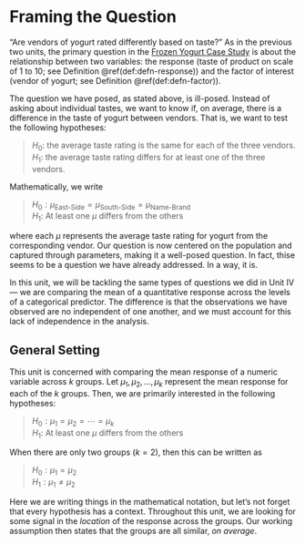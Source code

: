 # Framing the Question {#Blockquestions}

"Are vendors of yogurt rated differently based on taste?"  As in the previous two units, the primary question in the [Frozen Yogurt Case Study](#CaseYogurt) is about the relationship between two variables: the response (taste of product on scale of 1 to 10; see Definition \@ref(def:defn-response)) and the factor of interest (vendor of yogurt; see Definition \@ref(def:defn-factor)).  

The question we have posed, as stated above, is ill-posed.  Instead of asking about individual tastes, we want to know if, on average, there is a difference in the taste of yogurt between vendors.  That is, we want to test the following hypotheses:

  > $H_0:$ the average taste rating is the same for each of the three vendors.  
  > $H_1:$ the average taste rating differs for at least one of the three vendors.
  
Mathematically, we write

  > $H_0: \mu_{\text{East-Side}} = \mu_{\text{South-Side}} = \mu_{\text{Name-Brand}}$  
  > $H_1:$ At least one $\mu$ differs from the others
  
where each $\mu$ represents the average taste rating for yogurt from the corresponding vendor.  Our question is now centered on the population and captured through parameters, making it a well-posed question.  In fact, thise seems to be a question we have already addressed.  In a way, it is.  

In this unit, we will be tackling the same types of questions we did in Unit IV --- we are comparing the mean of a quantitative response across the levels of a categorical predictor.  The difference is that the observations we have observed are no independent of one another, and we must account for this lack of independence in the analysis.


## General Setting
This unit is concerned with comparing the mean response of a numeric variable across $k$ groups.  Let $\mu_1, \mu_2, \dotsc, \mu_k$ represent the mean response for each of the $k$ groups.  Then, we are primarily interested in the following hypotheses:

  > $H_0: \mu_1 = \mu_2 = \dotsb = \mu_k$  
  > $H_1:$ At least one $\mu$ differs from the others
  
When there are only two groups ($k = 2$), then this can be written as

  > $H_0: \mu_1 = \mu_2$  
  > $H_1: \mu_1 \neq \mu_2$
  
Here we are writing things in the mathematical notation, but let's not forget that every hypothesis has a context.  Throughout this unit, we are looking for some signal in the _location_ of the response across the groups.  Our working assumption then states that the groups are all similar, _on average_.  
